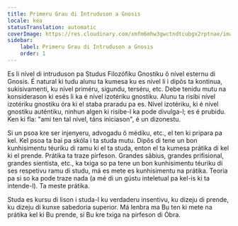 ```yaml
---
title: Primeru Grau di Intruduson a Gnosis
locale: kea
statusTranslation: automatic
coverImage: https://res.cloudinary.com/xmfm6mhw3gwctndtcubgx2rptnae/image/upload/v1741354450/small_cover_introduccion_a_la_gnosis_57a3fc8d72.webp
sidebar:
    label: Primeru Grau di Intruduson a Gnosis
    order: 1
---
```

Es li nível di intruduson pa Studus Filozófiku Gnostiku ô nível esternu di Gnosis. É natural ki tudu alunu ta kumesa ku es nível li i dipôs ta kontinua, sukisivamenti, ku nível priméru, sigundu, terséru, etc. Debe tenidu mutu na konsiderason ki esés li ka é nível izotériku gnostiku. Alunu ta risibi nível izotériku gnostiku óra ki el staba praradu pa es. Nível izotériku, ki é nível gnostiku auténtiku, ninhun algen ki risibe-l ka pode divulga-l; es é prubidu. Ken ki fla: "ami ten tal nível, táns iniciason", é un dizonestu.

Si un psoa kre ser injenyeru, advogadu ô médiku, etc., el ten ki pripara pa kel. Kel psoa ta bai pa skóla i ta studa mutu. Dipôs di tene un bon kunhisimentu téuriku di ramu ki el ta studa, enton el ta kumesa prátika di kel ki el prende. Prátika ta traze pirfeson. Grandes sâbius, grandes prifisional, grandes sientista, etc., ka txiga so pa tene un bon kunhisimentu téuriku di ses respetivu ramu di studu, má es mete es kunhisimentu na prátika. Teoria pa si so ka pode traze nada (a mé di un gústu inteletual pa kel-is ki ta intende-l). Ta meste prátika.

Studa es kursu di lison i studa-l ku verdaderu insentivu, ku dizeju di prende, ku dizeju di kunxe sabedoria superior. Má lenbra ma Bu ten ki mete na prátika kel ki Bu prende, si Bu kre txiga na pirfeson di Óbra.
